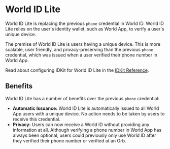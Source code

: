 # World ID Lite

World ID Lite is replacing the previous `phone` credential in World ID. World ID Lite relies on the user's identity wallet, such as World App, to verify a user's unique device.

The premise of World ID Lite is users having a unique device. This is more scalable, user friendly, and privacy-preserving than the previous `phone` credential, which was issued when a user verified their phone number in World App.

<Note>Read about configuring IDKit for World ID Lite in the [IDKit Reference](/reference/idkit/).</Note>

## Benefits

World ID Lite has a number of benefits over the previous `phone` credential:

- **Automatic Issuance:** World ID Lite is automatically issued to all World App users with a unique device. No action needs to be taken by users to receive this credential.
- **Privacy:** Users can now receive a World ID without providing any information at all. Although verifying a phone number in World App has always been optional, users could previously only use World ID after they verified their phone number or verified at an Orb.